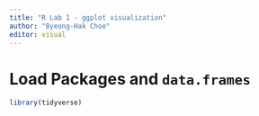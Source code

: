 ```yaml
---
title: "R Lab 1 - ggplot visualization"
author: "Byeong-Hak Choe"
editor: visual
---
```


# Load Packages and `data.frames`

```r
library(tidyverse)

```

